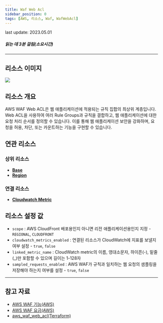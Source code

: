 ```yaml
---
title: Waf Web Acl
sidebar_position: 0
tags: [AWS, 리소스, Waf, WafWebAcl]
---
```



<span className="theme-doc-version-badge badge badge--secondary">
    last update: 2023.05.01
</span>

##### 읽는 데 3분 걸림(소요시간)

---

## 리소스 이미지

<img src={icon} />

## 리소스 개요

AWS WAF Web ACL은 웹 애플리케이션에 적용되는 규칙 집합의 최상위 계층입니다. Web ACL을 사용하여 여러 Rule Groups과 규칙을 결합하고, 웹 애플리케이션에 대한 요청 처리 순서를 정의할 수 있습니다. 이를 통해 웹 애플리케이션 보안을 강화하며, 요청을 허용, 차단, 또는 카운트하는 기능을 구현할 수 있습니다.

## 연관 리소스

### 상위 리소스

-   [**Base**](https://docs.cstudio.app/docs/resource/aws/Base/)
-   [**Region**](https://docs.cstudio.app/docs/resource/aws/Base/Region)

### 연결 리소스

-   [**Cloudwatch Metric**](https://docs.cstudio.app/docs/resource/aws/Cloudwatch/Metric)

## 리소스 설정 값

-   `scope` : AWS CloudFront 배포용인지 아니면 리전 애플리케이션용인지 지정 - `REGIONAL`, `CLOUDFRONT`
-   `cloudwatch_metrics_enabled` : 연결된 리소스가 CloudWatch에 지표를 보낼지 여부 설정 - `true`, `false`
-   `linked_metric_name` : CloudWatch metric의 이름, 영대소문자, 하이픈(-), 밑줄(\_)만 포함할 수 있으며 길이는 1-128자
-   `sampled_requests_enabled` : AWS WAF가 규칙과 일치하는 웹 요청의 샘플링을 저장해야 하는지 여부를 설정 - `true`, `false`

---

## 참고 자료

-   [AWS WAF 기능(AWS)](https://aws.amazon.com/ko/waf/features/)
-   [AWS WAF 요금(AWS)](https://aws.amazon.com/ko/waf/pricing/?nc2=type_a)
-   [aws_waf_web_acl(Terraform)](https://registry.terraform.io/providers/hashicorp/aws/latest/docs/resources/waf_web_acl)
